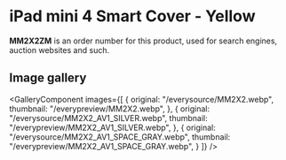 
# iPad mini 4 Smart Cover - Yellow

<Callout type='info' emoji='👉🏻'>**MM2X2ZM** is an order number for this product, used for search engines, auction websites and such.</Callout>

## Image gallery

<GalleryComponent
    images={[
      {
        original: "/everysource/MM2X2.webp",
        thumbnail: "/everypreview/MM2X2.webp",
      },
      {
        original: "/everysource/MM2X2_AV1_SILVER.webp",
        thumbnail: "/everypreview/MM2X2_AV1_SILVER.webp",
      },
      {
        original: "/everysource/MM2X2_AV1_SPACE_GRAY.webp",
        thumbnail: "/everypreview/MM2X2_AV1_SPACE_GRAY.webp",
      }
    ]}
  />
